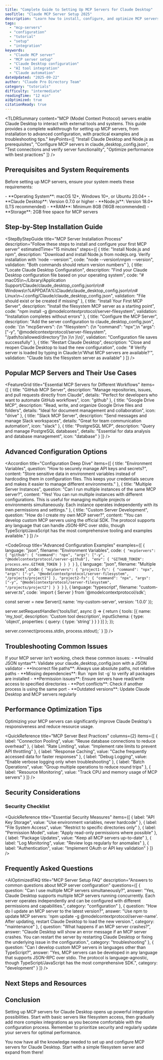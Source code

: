 ```yaml
---
title: "Complete Guide to Setting Up MCP Servers for Claude Desktop"
seoTitle: "Claude MCP Server Setup 2025"
description: "Learn how to install, configure, and optimize MCP servers for Claude Desktop with step-by-step instructions and best practices for 2025"
tags:
  - "mcp-servers"
  - "configuration"
  - "tutorial"
  - "setup"
  - "integration"
keywords:
  - "Claude MCP server"
  - "MCP server setup"
  - "Claude Desktop configuration"
  - "AI tool integration"
  - "Claude automation"
dateUpdated: "2025-09-22"
author: "Claude Pro Directory Team"
category: "tutorials"
difficulty: "intermediate"
readingTime: "12 min"
aiOptimized: true
citationReady: true
---
```


<TLDRSummary
  content="MCP (Model Context Protocol) servers enable Claude Desktop to interact with external tools and systems. This guide provides a complete walkthrough for setting up MCP servers, from installation to advanced configuration, with practical examples and troubleshooting tips."
  keyPoints={[
    "Install Claude Desktop and Node.js as prerequisites",
    "Configure MCP servers in claude_desktop_config.json",
    "Test connections and verify server functionality",
    "Optimize performance with best practices"
  ]}
/>

## Prerequisites and System Requirements

Before setting up MCP servers, ensure your system meets these requirements:

<InfoBox title="System Requirements" variant="important">
  - **Operating System**: macOS 12+, Windows 10+, or Ubuntu 20.04+
  - **Claude Desktop**: Version 0.7.0 or higher
  - **Node.js**: Version 18.0+ (LTS recommended)
  - **RAM**: Minimum 8GB (16GB recommended)
  - **Storage**: 2GB free space for MCP servers
</InfoBox>

## Step-by-Step Installation Guide

<StepByStepGuide
  title="MCP Server Installation Process"
  description="Follow these steps to install and configure your first MCP server"
  estimatedTime="15 minutes"
  steps={[
    {
      title: "Install Node.js and npm",
      description: "Download and install Node.js from nodejs.org. Verify installation with 'node --version'",
      code: "node --version\nnpm --version",
      validation: "Both commands should return version numbers"
    },
    {
      title: "Locate Claude Desktop Configuration",
      description: "Find your Claude Desktop configuration file based on your operating system",
      code: "# macOS\n~/Library/Application Support/Claude/claude_desktop_config.json\n\n# Windows\n%APPDATA%\\Claude\\claude_desktop_config.json\n\n# Linux\n~/.config/Claude/claude_desktop_config.json",
      validation: "File should exist or be created if missing"
    },
    {
      title: "Install Your First MCP Server",
      description: "Install the filesystem MCP server as a starting point",
      code: "npm install -g @modelcontextprotocol/server-filesystem",
      validation: "Installation completes without errors"
    },
    {
      title: "Configure the MCP Server",
      description: "Add the server configuration to claude_desktop_config.json",
      code: '{\n  "mcpServers": {\n    "filesystem": {\n      "command": "npx",\n      "args": ["-y", "@modelcontextprotocol/server-filesystem", "/path/to/allowed/directory"]\n    }\n  }\n}',
      validation: "Configuration file saves successfully"
    },
    {
      title: "Restart Claude Desktop",
      description: "Close and reopen Claude Desktop to load the new configuration",
      code: "# Verify server is loaded by typing in Claude:\n'What MCP servers are available?'",
      validation: "Claude lists the filesystem server as available"
    }
  ]}
/>

## Popular MCP Servers and Their Use Cases

<FeatureGrid
  title="Essential MCP Servers for Different Workflows"
  items={[
    {
      title: "GitHub MCP Server",
      description: "Manage repositories, issues, and pull requests directly from Claude",
      details: "Perfect for developers who want to automate GitHub workflows",
      icon: "github"
    },
    {
      title: "Google Drive MCP",
      description: "Read, write, and organize Google Drive files and folders",
      details: "Ideal for document management and collaboration",
      icon: "drive"
    },
    {
      title: "Slack MCP Server",
      description: "Send messages and manage Slack workspaces",
      details: "Great for team communication automation",
      icon: "slack"
    },
    {
      title: "PostgreSQL MCP",
      description: "Query and manage PostgreSQL databases",
      details: "Essential for data analysis and database management",
      icon: "database"
    }
  ]}
/>

## Advanced Configuration Options

<Accordion
  title="Configuration Deep Dive"
  items={[
    {
      title: "Environment Variables",
      question: "How to securely manage API keys and secrets?",
      content: "Store sensitive data in environment variables instead of hardcoding them in configuration files. This keeps your credentials secure and makes it easier to manage different environments."
    },
    {
      title: "Multiple Server Instances",
      question: "Can I run multiple instances of the same MCP server?",
      content: "Yes! You can run multiple instances with different configurations. This is useful for managing multiple projects or environments simultaneously. Each instance operates independently with its own permissions and settings."
    },
    {
      title: "Custom Server Development",
      question: "How do I create my own MCP server?",
      content: "You can develop custom MCP servers using the official SDK. The protocol supports any language that can handle JSON-RPC over stdio, though TypeScript/JavaScript has the most comprehensive tooling and examples available."
    }
  ]}
/>

<CodeGroup
  title="Advanced Configuration Examples"
  examples={[
    {
      language: "json",
      filename: "Environment Variables",
      code: `{
  "mcpServers": {
    "github": {
      "command": "npx",
      "args": ["-y", "@modelcontextprotocol/server-github"],
      "env": {
        "GITHUB_TOKEN": process.env.GITHUB_TOKEN
      }
    }
  }
}`
    },
    {
      language: "json",
      filename: "Multiple Instances",
      code: `{
  "mcpServers": {
    "project1-fs": {
      "command": "npx",
      "args": ["-y", "@modelcontextprotocol/server-filesystem", "/projects/project1"]
    },
    "project2-fs": {
      "command": "npx",
      "args": ["-y", "@modelcontextprotocol/server-filesystem", "/projects/project2"]
    }
  }
}`
    },
    {
      language: "typescript",
      filename: "custom-server.ts",
      code: `import { Server } from '@modelcontextprotocol/sdk';

const server = new Server({
  name: 'my-custom-server',
  version: '1.0.0'
});

server.setRequestHandler('tools/list', async () => {
  return {
    tools: [{
      name: 'my_tool',
      description: 'Custom tool description',
      inputSchema: {
        type: 'object',
        properties: {
          query: { type: 'string' }
        }
      }
    }]
  };
});

server.connect(process.stdin, process.stdout);`
    }
  ]}
/>

## Troubleshooting Common Issues

<Callout type="warning" title="Common Configuration Errors">
  If your MCP server isn't working, check these common issues:
</Callout>

<InfoBox title="Troubleshooting Checklist" variant="warning">
  - **Invalid JSON syntax**: Validate your claude_desktop_config.json with a JSON validator
  - **Incorrect file paths**: Always use absolute paths, not relative paths
  - **Missing dependencies**: Run `npm list -g` to verify all packages are installed
  - **Permission issues**: Ensure servers have read/write access to specified directories
  - **Port conflicts**: Check if another process is using the same port
  - **Outdated versions**: Update Claude Desktop and MCP servers regularly
</InfoBox>

## Performance Optimization Tips

<InfoBox title="Pro Tip" variant="info">
  Optimizing your MCP servers can significantly improve Claude Desktop's responsiveness and reduce resource usage.
</InfoBox>

<QuickReference
  title="MCP Server Best Practices"
  columns={2}
  items={[
    { label: "Connection Pooling", value: "Reuse database connections to reduce overhead" },
    { label: "Rate Limiting", value: "Implement rate limits to prevent API throttling" },
    { label: "Response Caching", value: "Cache frequently accessed data for faster responses" },
    { label: "Debug Logging", value: "Enable verbose logging only when troubleshooting" },
    { label: "Batch Operations", value: "Group multiple operations to reduce round trips" },
    { label: "Resource Monitoring", value: "Track CPU and memory usage of MCP servers" }
  ]}
/>

## Security Considerations

<ExpertQuote
  quote="Security should be your top priority when configuring MCP servers. Never hardcode API keys or credentials directly in configuration files. Use environment variables or secure credential stores instead."
  author="Security Team"
  role="Claude Pro Directory"
/>

### Security Checklist

<QuickReference
  title="Essential Security Measures"
  items={[
    { label: "API Key Storage", value: "Use environment variables, never hardcode" },
    { label: "File System Access", value: "Restrict to specific directories only" },
    { label: "Permission Model", value: "Apply read-only permissions where possible" },
    { label: "Package Updates", value: "Keep all MCP servers up-to-date" },
    { label: "Log Monitoring", value: "Review logs regularly for anomalies" },
    { label: "Authentication", value: "Implement OAuth or API key validation" }
  ]}
/>

## Frequently Asked Questions

<AIOptimizedFAQ
  title="MCP Server Setup FAQ"
  description="Answers to common questions about MCP server configuration"
  questions={[
    {
      question: "Can I use multiple MCP servers simultaneously?",
      answer: "Yes, Claude Desktop supports multiple MCP servers running concurrently. Each server operates independently and can be configured with different permissions and capabilities.",
      category: "configuration"
    },
    {
      question: "How do I update an MCP server to the latest version?",
      answer: "Use npm to update MCP servers: 'npm update -g @modelcontextprotocol/server-name'. After updating, restart Claude Desktop to load the new version.",
      category: "maintenance"
    },
    {
      question: "What happens if an MCP server crashes?",
      answer: "Claude Desktop will show an error message if an MCP server crashes. You can restart the server by restarting Claude Desktop or fixing the underlying issue in the configuration.",
      category: "troubleshooting"
    },
    {
      question: "Can I develop custom MCP servers in languages other than TypeScript?",
      answer: "Yes, MCP servers can be developed in any language that supports JSON-RPC over stdio. The protocol is language-agnostic, though TypeScript/JavaScript has the most comprehensive SDK.",
      category: "development"
    }
  ]}
/>

## Next Steps and Resources

<SmartRelatedContent title="Continue Learning About MCP Servers" />

## Conclusion

Setting up MCP servers for Claude Desktop opens up powerful integration possibilities. Start with basic servers like filesystem access, then gradually add more complex integrations as you become comfortable with the configuration process. Remember to prioritize security and regularly update your servers for optimal performance.

<Callout type="success" title="Ready to Get Started?">
  You now have all the knowledge needed to set up and configure MCP servers for Claude Desktop. Start with a simple filesystem server and expand from there!
</Callout>